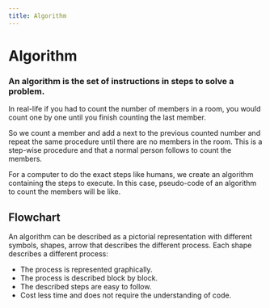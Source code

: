 ```yaml
---
title: Algorithm
---
```


# Algorithm

### An algorithm is the set of instructions in steps to solve a problem.

In real-life if you had to count the number of members in a room, you would count one by one until you finish counting the last member.

So we count a member and add a next to the previous counted number and repeat the same procedure until there are no members in the room. This is a step-wise procedure and that a normal person follows to count the members.

For a computer to do the exact steps like humans, we create an algorithm containing the steps to execute. In this case, pseudo-code of an algorithm to count the members will be like.

## Flowchart
An algorithm can be described as a pictorial representation with different symbols, shapes, arrow that describes the different process. Each shape describes a different process:

- The process is represented graphically.
- The process is described block by block.
- The described steps are easy to follow.
- Cost less time and does not require the understanding of code.
